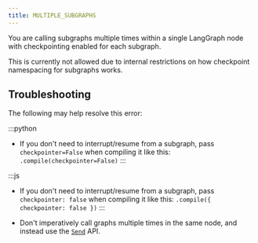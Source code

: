 ```yaml
---
title: MULTIPLE_SUBGRAPHS
---
```



<AlphaCallout />

You are calling subgraphs multiple times within a single LangGraph node with checkpointing enabled for each subgraph.

This is currently not allowed due to internal restrictions on how checkpoint namespacing for subgraphs works.

## Troubleshooting

The following may help resolve this error:

:::python
* If you don't need to interrupt/resume from a subgraph, pass `checkpointer=False` when compiling it like this: `.compile(checkpointer=False)`
:::

:::js
* If you don't need to interrupt/resume from a subgraph, pass `checkpointer: false` when compiling it like this: `.compile({ checkpointer: false })`
:::

* Don't imperatively call graphs multiple times in the same node, and instead use the [`Send`](/oss/langgraph/graph-api#send) API.
